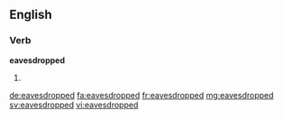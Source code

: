 ==English==

===Verb===
'''eavesdropped'''
# {{en-past of|eavesdrop}}

[[de:eavesdropped]]
[[fa:eavesdropped]]
[[fr:eavesdropped]]
[[mg:eavesdropped]]
[[sv:eavesdropped]]
[[vi:eavesdropped]]
